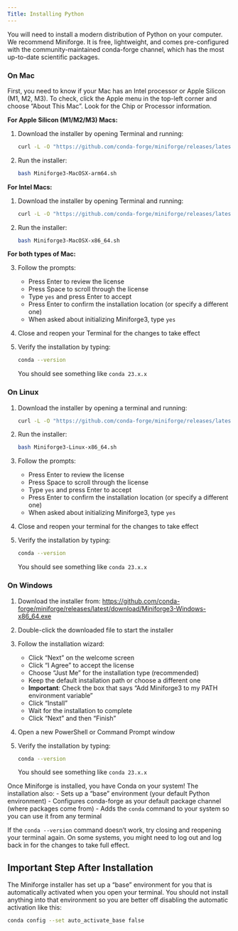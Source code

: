 ```yaml
---
Title: Installing Python
---
```


You will need to install a modern distribution of Python on your computer. We recommend Miniforge. It is free, lightweight, and comes pre-configured with the community-maintained conda-forge channel, which has the most up-to-date scientific packages.

::: {.panel-tabset}

### On Mac

First, you need to know if your Mac has an Intel processor or Apple Silicon (M1, M2, M3). To check, click the Apple menu in the top-left corner and choose "About This Mac". Look for the Chip or Processor information.

**For Apple Silicon (M1/M2/M3) Macs:**

1. Download the installer by opening Terminal and running:
   ```bash
   curl -L -O "https://github.com/conda-forge/miniforge/releases/latest/download/Miniforge3-MacOSX-arm64.sh"
   ```

2. Run the installer:
   ```bash
   bash Miniforge3-MacOSX-arm64.sh
   ```

**For Intel Macs:**

1. Download the installer by opening Terminal and running:
   ```bash
   curl -L -O "https://github.com/conda-forge/miniforge/releases/latest/download/Miniforge3-MacOSX-x86_64.sh"
   ```

2. Run the installer:
   ```bash
   bash Miniforge3-MacOSX-x86_64.sh
   ```

**For both types of Mac:**

3. Follow the prompts:
   - Press Enter to review the license
   - Press Space to scroll through the license
   - Type `yes` and press Enter to accept
   - Press Enter to confirm the installation location (or specify a different one)
   - When asked about initializing Miniforge3, type `yes`

4. Close and reopen your Terminal for the changes to take effect

5. Verify the installation by typing:
   ```bash
   conda --version
   ```
   You should see something like `conda 23.x.x`

### On Linux

1. Download the installer by opening a terminal and running:
   ```bash
   curl -L -O "https://github.com/conda-forge/miniforge/releases/latest/download/Miniforge3-Linux-x86_64.sh"
   ```

2. Run the installer:
   ```bash
   bash Miniforge3-Linux-x86_64.sh
   ```

3. Follow the prompts:
   - Press Enter to review the license
   - Press Space to scroll through the license
   - Type `yes` and press Enter to accept
   - Press Enter to confirm the installation location (or specify a different one)
   - When asked about initializing Miniforge3, type `yes`

4. Close and reopen your terminal for the changes to take effect

5. Verify the installation by typing:
   ```bash
   conda --version
   ```
   You should see something like `conda 23.x.x`

### On Windows

1. Download the installer from: 
   [https://github.com/conda-forge/miniforge/releases/latest/download/Miniforge3-Windows-x86_64.exe](https://github.com/conda-forge/miniforge/releases/latest/download/Miniforge3-Windows-x86_64.exe)

2. Double-click the downloaded file to start the installer

3. Follow the installation wizard:
   - Click "Next" on the welcome screen
   - Click "I Agree" to accept the license
   - Choose "Just Me" for the installation type (recommended)
   - Keep the default installation path or choose a different one
   - **Important**: Check the box that says "Add Miniforge3 to my PATH environment variable"
   - Click "Install"
   - Wait for the installation to complete
   - Click "Next" and then "Finish"

4. Open a new PowerShell or Command Prompt window

5. Verify the installation by typing:
   ```bash
   conda --version
   ```
   You should see something like `conda 23.x.x`

:::

Once Miniforge is installed, you have Conda on your system! The installation also:
- Sets up a "base" environment (your default Python environment)
- Configures conda-forge as your default package channel (where packages come from)
- Adds the `conda` command to your system so you can use it from any terminal

If the `conda --version` command doesn't work, try closing and reopening your terminal again. On some systems, you might need to log out and log back in for the changes to take full effect.

## Important Step After Installation

The Miniforge installer has set up a "base" environment for you that is automatically activated when you open your terminal. You should not install anything into that environment so you are better off disabling the automatic activation like this:

```bash
conda config --set auto_activate_base false
```
